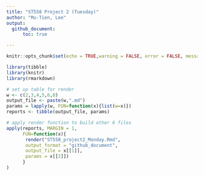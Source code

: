 ```yaml
---
title: "ST558 Project 2 (Tuesday)"
author: "Mu-Tien, Lee"
output: 
  github_document:
      toc: true

---
```

```r
knitr::opts_chunk$set(echo = TRUE,warning = FALSE, error = FALSE, message=FALSE)
```

```r
library(tibble)
library(knitr)
library(rmarkdown)

# set up table for render 
w <- c(2,3,4,5,6,0)
output_file <- paste(w,".md")
params = lapply(w, FUN=function(x){list(w=x)})
reports <- tibble(output_file, params)

# apply render function to build other 6 files
apply(reports, MARGIN = 1,
      FUN=function(x){
       render("ST558_project2_Monday.Rmd",
       output_format = "github_document",
       output_file = x[[1]],
       params = x[[2]])
      }
)

```

